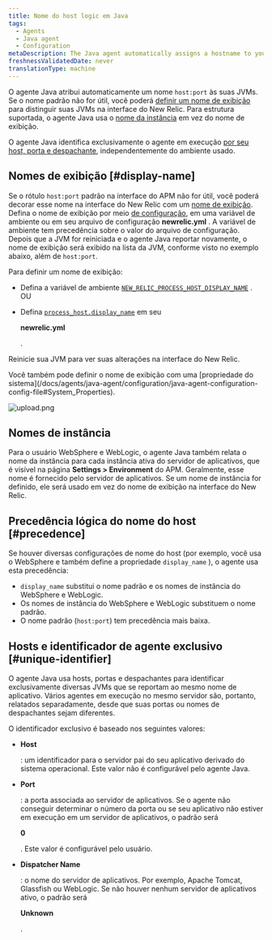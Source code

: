 ```yaml
---
title: Nome do host logic em Java
tags:
  - Agents
  - Java agent
  - Configuration
metaDescription: The Java agent automatically assigns a hostname to your app. You can decorate this hostname with a display name in the New Relic UI.
freshnessValidatedDate: never
translationType: machine
---
```



O agente Java atribui automaticamente um nome `host:port` às suas JVMs. Se o nome padrão não for útil, você poderá [definir um nome de exibição](#display-name) para distinguir suas JVMs na interface do New Relic. Para estrutura suportada, o agente Java usa o [nome da instância](#instance-names) em vez do nome de exibição.

O agente Java identifica exclusivamente o agente em execução [por seu host, porta e despachante](#unique-identifier), independentemente do ambiente usado.

## Nomes de exibição [#display-name]

Se o rótulo `host:port` padrão na interface do APM não for útil, você poderá decorar esse nome na interface do New Relic com um [nome de exibição](/docs/apm/new-relic-apm/maintenance/add-rename-remove-hosts#display_name). Defina o nome de exibição por meio [de configuração](/docs/agents/java-agent/configuration/java-agent-configuration-config-file), em uma variável de ambiente ou em seu arquivo de configuração <DNT>**newrelic.yml**</DNT> . A variável de ambiente tem precedência sobre o valor do arquivo de configuração. Depois que a JVM for reiniciada e o agente Java reportar novamente, o nome de exibição será exibido na lista da JVM, conforme visto no exemplo abaixo, além de `host:port`.

Para definir um nome de exibição:

* Defina a variável de ambiente [`NEW_RELIC_PROCESS_HOST_DISPLAY_NAME`](/docs/agents/java-agent/configuration/java-agent-configuration-config-file#NEW_RELIC_PROCESS_HOST_DISPLAY_NAME) .  
  OU

* Defina [`process_host.display_name`](/docs/agents/java-agent/configuration/java-agent-configuration-config-file#display_name) em seu

  <DNT>**newrelic.yml**</DNT>

  .

Reinicie sua JVM para ver suas alterações na interface do New Relic.

<Callout variant="tip">
  Você também pode definir o nome de exibição com uma [propriedade do sistema](/docs/agents/java-agent/configuration/java-agent-configuration-config-file#System_Properties).
</Callout>

<img
  title="display_name example"
  alt="upload.png"
  src={apmJavaEditHostName}
/>

## Nomes de instância

Para o usuário WebSphere e WebLogic, o agente Java também relata o nome da instância para cada instância ativa do servidor de aplicativos, que é visível na página <DNT>**Settings > Environment**</DNT> do APM. Geralmente, esse nome é fornecido pelo servidor de aplicativos. Se um nome de instância for definido, ele será usado em vez do nome de exibição na interface do New Relic.

## Precedência lógica do nome do host [#precedence]

Se houver diversas configurações de nome do host (por exemplo, você usa o WebSphere e também define a propriedade `display_name` ), o agente usa esta precedência:

* `display_name` substitui o nome padrão e os nomes de instância do WebSphere e WebLogic.
* Os nomes de instância do WebSphere e WebLogic substituem o nome padrão.
* O nome padrão (`host:port`) tem precedência mais baixa.

## Hosts e identificador de agente exclusivo [#unique-identifier]

O agente Java usa hosts, portas e despachantes para identificar exclusivamente diversas JVMs que se reportam ao mesmo nome de aplicativo. Vários agentes em execução no mesmo servidor são, portanto, relatados separadamente, desde que suas portas ou nomes de despachantes sejam diferentes.

O identificador exclusivo é baseado nos seguintes valores:

* <DNT>**Host**</DNT>

  : um identificador para o servidor pai do seu aplicativo derivado do sistema operacional. Este valor não é configurável pelo agente Java.

* <DNT>**Port**</DNT>

  : a porta associada ao servidor de aplicativos. Se o agente não conseguir determinar o número da porta ou se seu aplicativo não estiver em execução em um servidor de aplicativos, o padrão será

  <DNT>**0**</DNT>

  . Este valor é configurável pelo usuário.

* <DNT>**Dispatcher Name**</DNT>

  : o nome do servidor de aplicativos. Por exemplo, Apache Tomcat, Glassfish ou WebLogic. Se não houver nenhum servidor de aplicativos ativo, o padrão será

  <DNT>**Unknown**</DNT>

  .